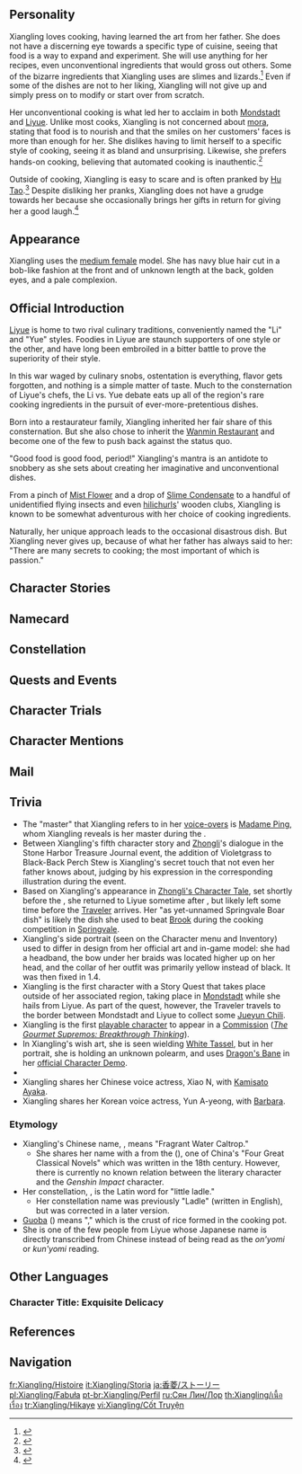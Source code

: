 {{CharacterTabs}}
{{Quote|The Head Chef at the Wanmin Restaurant and also a waitress there, Xiangling is extremely passionate about cooking and excels at her signature hot and spicy dishes.<br>Though still young, Xiangling is a true master of the culinary arts with all the skills of a kitchen veteran. She enjoys a good reputation among the hearty eaters at Chihu Rock.<br>There's absolutely no need to be nervous if she wants you to sample her latest creation. It will not disappoint. Promise.|Description from the Official Website<ref>Official ''Genshin Impact'' Website: [https://genshin.hoyoverse.com/en/character/liyue?char=3 Xiangling]</ref>}}

==Personality==
{{Quote|A renowned chef from Liyue. She's extremely passionate about cooking and excels at making her signature hot and spicy dishes.|In-game character attributes and profile page text}}

Xiangling loves cooking, having learned the art from her father. She does not have a discerning eye towards a specific type of cuisine, seeing that food is a way to expand and experiment. She will use anything for her recipes, even unconventional ingredients that would gross out others. Some of the bizarre ingredients that Xiangling uses are slimes and lizards.<ref>{{Ref/NPC|Tea Master Liu Su}}</ref> Even if some of the dishes are not to her liking, Xiangling will not give up and simply press on to modify or start over from scratch.

Her unconventional cooking is what led her to acclaim in both [[Mondstadt]] and [[Liyue]]. Unlike most cooks, Xiangling is not concerned about [[mora]], stating that food is to nourish and that the smiles on her customers' faces is more than enough for her. She dislikes having to limit herself to a specific style of cooking, seeing it as bland and unsurprising. Likewise, she prefers hands-on cooking, believing that automated cooking is inauthentic.<ref>{{Ref/VO|Xianyun|About Xingliang}}</ref>

Outside of cooking, Xiangling is easy to scare and is often pranked by [[Hu Tao]].<ref>{{Ref/VO|Hu Tao|About Xiangling}}</ref> Despite disliking her pranks, Xiangling does not have a grudge towards her because she occasionally brings her gifts in return for giving her a good laugh.<ref>{{Ref/VO|Xiangling|About Hu Tao}}</ref>

==Appearance==
{{See also|Red Pepper and Turmeric}}
<!-- Keep appearance section short and concise. Limit to 3-4 sentences. Outfits should be described on the outfit pages. -->
Xiangling uses the [[:Category:Medium Female Characters|medium female]] model. She has navy blue hair cut in a bob-like fashion at the front and of unknown length at the back, golden eyes, and a pale complexion.

==Official Introduction==
{{Official Introduction
|title=A Chef with an Appetite for Adventure - Xiangling
|link=https://www.hoyolab.com/article/10270
|character=Xiangling}}
{{Quote|Never cook [[Silk Flower]] and [[Sweet Flower]] together! Turns out it's so sweet it'll give you toothache for three days straight...|A hard-earned pearl of wisdom from Xiangling's notebook}}

[[Liyue]] is home to two rival culinary traditions, conveniently named the "Li" and "Yue" styles. Foodies in Liyue are staunch supporters of one style or the other, and have long been embroiled in a bitter battle to prove the superiority of their style.

In this war waged by culinary snobs, ostentation is everything, flavor gets forgotten, and nothing is a simple matter of taste. Much to the consternation of Liyue's chefs, the Li vs. Yue debate eats up all of the region's rare cooking ingredients in the pursuit of ever-more-pretentious dishes.

Born into a restaurateur family, Xiangling inherited her fair share of this consternation. But she also chose to inherit the [[Wanmin Restaurant]] and become one of the few to push back against the status quo.

"Good food is good food, period!" Xiangling's mantra is an antidote to snobbery as she sets about creating her imaginative and unconventional dishes.

From a pinch of [[Mist Flower]] and a drop of [[Slime Condensate]] to a handful of unidentified flying insects and even [[hilichurls]]' wooden clubs, Xiangling is known to be somewhat adventurous with her choice of cooking ingredients.

Naturally, her unique approach leads to the occasional disastrous dish. But Xiangling never gives up, because of what her father has always said to her: "There are many secrets to cooking; the most important of which is passion."

==Character Stories==
{{Character Story
|title1   = Character Details
|text1    = <p>"Coming, coming! Here's your [[Stir-Fried Filet]]! And your [[Mora Meat]]. And [[Fried Radish Balls]], as you ordered."</p><p>In Liyue, there's a place called Chihu Rock, and there stands a restaurant known as Wanmin Restaurant.</p><p>One must remain focused if they want to keep moving forward on the bustling streets of Liyue.</p><p>Unsuspecting newcomers to this place are often lured away by wonderful culinary aromas or lead to peek inside stores by curious sounds.</p><p>Xiangling, who is both chef and waitress at the restaurant, delivers steaming, delicious dishes to the tables.</p><p>"Sit anywhere you'd like. I can make whatever you want, even if it's not on the menu!"</p><p>The workers at Wanmin Restaurant can recognize a regular, if not by their face, then by the first sentence out of their mouths.</p><p>A customer that orders without needing a menu has been at least a few times before. However, if they ask "Is Xiangling the chef today?" then they're definitely a regular.</p>
|mention1 = 

|title2   = Character Story 1
|friendship2 = 2
|text2    = <p>Xiangling has destroyed many a wok in her time. Either the insides would become irreversibly charred from the heat of a [[Pyro Slime]], or cracks would appear due to flash-freezing from a [[Mist Flower]] &mdash; or, at some step in Xiangling's unconventional cooking process, a small-scale explosion would reduce it to scrap metal. After some heavy consideration on the part of [[Chef Mao|Xiangling's father]], he ultimately decided not to banish his daughter from the kitchen, despite the destruction she caused.</p><p>As reckless, imaginative, and uninhibited as she may be, it was exactly these traits that led her to create her most successful dishes. "Maybe this isn't so bad..." He tried to convince himself.</p><p>Suffice to say that payment for a new wok is a regular feature of the restaurant's monthly ledger.</p>
|mention2 = Chef Mao

|title3   = Character Story 2
|friendship3 = 3
|text3    = <p>"There are many secrets to cooking; the most important of which is passion."</p><p>When Xiangling decided to learn to be a chef, her father handed her his own handwritten cooking journal, his life's work. That line was written on the title page.</p><p>If she was any other person, she would likely have regarded it as some cheesy inspirational quote. However, Xiangling regarded it as a priceless treasure.</p><p>To her, her father only secured his footing in the forever-ongoing war between the [[Liuli Pavilion|Li]] and [[Xinyue Kiosk|Yue]] cuisines by upholding that principle.</p><p>However, at that time, the conflict between the two styles was white-hot, with many restaurants feeling the pressure that arose from it. Wanmin Restaurant was no exception.</p><p>"Good food is good food, period!"</p><p>The monopoly on luxurious ingredients such as [[matsutake]] and [[crab]]s infuriated Xiangling, her angry response to which was to take over in the kitchen.</p><p>It was time for her to build upon the foundation her father gave her and make some changes.</p><p>"I'm gonna make super-delicious dishes out of any ingredient!"</p>
|mention3 = Chef Mao

|title4   = Character Story 3
|friendship4 = 4
|text4    = <p>Xiangling's liveliness is disastrous for the hilichurls of [[Jueyun Karst]]. They one day awoke to find their fighting clubs gone.</p><p>Of course, the flora in [[Dihua Marsh]] did not fare any better.</p><p>After all the work she put in, she finally created some new recipes, such as Hilichurl Club BBQ Fish and Horsetail Sticky Rice and Meat...</p><p>She'd never create anything new if she just stuck to the recipes of her predecessors.</p><p>One must break with common conception if they are to carve their own path.</p><p>When Xiangling finally created her crowning achievement, the Chef's Special Cold-Dressed Fowl, her father paid the price, needing to resort to simple white congee for two days following.</p><p>"[[Mint]] and [[Qingxin]] Flower seem to induce diarrhea..."</p><p>She learned a valuable experience to add to her journal.</p><p>Strange. She ate her own dishes, but nothing ever happened to her. Xiangling did feel guilty though.</p><p>Maybe it was because she was young and healthy, or had somehow built up a resistance to certain toxins... One may never know.</p>
|mention4 = Chef Mao

|title5   = Character Story 4
|friendship5 = 5
|text5    = <p>Whenever a customer asks what exactly was the perplexing creature that follows Xiangling around is, she tells them the story:</p><p>There was a sudden downpour one day when Xiangling was on her way to fetch some [[Violetgrass]]. Halfway there, she was already tired and hungry. She stumbled into a cave, and came across a strange shrine.</p><p>So she sat down by the shrine, and took out two pieces of [[Chili-Mince Cornbread Buns|spicy cornbread]].</p><p>She gobbled down one, but left the other one on the shrine, intending to eat a little later, but then promptly fell asleep.</p><p>When she woke up, the other spicy cornbread was gone and a mysterious creature was sitting in front of her, staring.</p><p>"Was it good?"</p><p>It nodded.</p><p>"More?" She took out some jerky from her backpack.</p><p>The mysterious creature nodded once again.</p><p>This was how Xiangling made a new friend. It seemed to be drawn to Xiangling's cooking, as the creature started following Xiangling around wherever she went.</p><p>Xiangling named it "[[Guoba]]," after her favorite [[Jueyun Guoba|childhood snack]].</p>
|mention5 = Guoba

|title6   = Character Story 5
|friendship6 = 6
|text6    = <p>After sampling every dish there was in Liyue, Xiangling's culinary skills drastically improved. Her specialty spicy dishes earned the praise of even her father, a veteran chef with over two decades of experience.</p><p>She created her unique and complex flavor profile through a generous helping of chili peppers mixed with fruits and herbs for increased aroma. She also created what became the signature dish of Wanmin Restaurant: [[Black-Back Perch Stew]], which combines the richness, color and strong flavors of Li cuisine with the fresh aromas and nutritional content of Yue cuisine.</p><p>Some have tried to copy her recipes, but try as they might they can never quite reproduce the way her cooking tastes.</p><p>"Braise fresh Violetgrass overnight. Dry, then grind to a fine powder. Sprinkle into any dish for an aromatic boost."</p><p>This is one of Xiangling's secret recipes, arrived at through a painstaking process of trial and error.</p><p>In Xiangling's case, that means countless bouts of diarrhea, countless bruised knees bashed on rocky cliffs, and countless wasted potfuls of food that didn't quite turn out as expected.</p>
|mention6 = 

|title7   = Xiangling's Map
|friendship7 = 4
|text7    = <p>This map of [[Teyvat]] is lined with dense notations in various colors, and if you read closely, you can find the places where Xiangling has been, and where she intends to go in future.</p><p>"The shellfish of the shallows around [[Guyun Stone Forest]] are unmatched in their freshness. They say that 'here be sea monsters'?"</p><p>"Sea monster meat tastes great. Should look for [[Beidou]] to go fight another one. Will steaming them with eggs make them taste better?"</p><p>"There's a [[Dvalin|dragon]] in [[Mondstadt]]? Great! I just need three days of provisions to get there."</p><p>"[[Valberry|Valberries]] are sweet. Lots here. I'll bring a basket. Take some back. See if they'll grow."</p><p>"This [[Good Hunter|Mondstadt restaurant]]'s [[Sautéed Matsutake]] is way too luxurious! They should just sell the matsutake. Ooh, what if I fry some with [[Jueyun Chili]]? Sounds good already. Might as well borrow a kitchen tomorrow and give it a go."</p><p>"Haven't found the dragon yet. Am I in the right place?"</p><p>...</p>
|mention7 = Beidou,Dvalin

|title8   = Vision
|friendship8 = 6
|text8    = <p>"You can make something super delicious out of any kind of ingredient."</p><p>Xiangling earned the approval of a [[Vision]] by shouldering this ideal in a wholehearted and unreserved manner. Even when she would make dishes that could be called "horrifying," her desire to keep trying to match ingredients would never waver.</p><p>"Ugh... Qingxin Fried Lizard is actually kinda bad. I think lizards should just be stone-grilled in future."</p><p>"Slime fried rice is also rather ordinary. Maybe we'll try putting mushrooms in a slime {{Not a Typo|jus}} next time."</p><p>Though her friends fell around her during the epic battles with the taste of her dishes and advised her to turn back, Xiangling never stopped thinking about how to turn these "special" ingredients into delicious food.</p><p>In Xiangling's innocent and persistent heart, as long as they were not poisonous, there were no good or bad ingredients.</p><p>Her Vision, after all, proves that even the gods approve of such thinking.</p>
|mention8 = 
}}

==Namecard==
{{Namecard|Xiangling: Fresh from the Pan}}

==Constellation==
{{Constellation Lore|Trulla}}

==Quests and Events==
{{Quests and Events
|Blazin' Trails (Part 2) = in a memory created by [[Xinyan]]'s mirage
}}

==Character Trials==
{{Trials by Character}}

==Character Mentions==
{{Character Mentions}}

==Mail==
{{Mails by Category List|noheader=1}}

==Trivia==
* The "master" that Xiangling refers to in her [[Xiangling/Voice-Overs|voice-overs]] is [[Madame Ping]], whom Xiangling reveals is her master during the {{Quest|One for the Foodies, Two for the Show}}.
* Between Xiangling's fifth character story and [[Zhongli]]'s dialogue in the Stone Harbor Treasure Journal event, the addition of Violetgrass to Black-Back Perch Stew is Xiangling's secret touch that not even her father knows about, judging by his expression in the corresponding illustration during the event.
* Based on Xiangling's appearance in [https://youtu.be/CvCzYbVei04 Zhongli's Character Tale], set shortly before the {{Quest|Of the Land Amidst Monoliths}}, she returned to Liyue sometime after {{Quest|Mondstadt Gastronomy Trip}}, but likely left some time before the [[Traveler]] arrives. Her "as yet-unnamed Springvale Boar dish" is likely the dish she used to beat [[Brook]] during the cooking competition in [[Springvale]].
* Xiangling's side portrait (seen on the Character menu and Inventory) used to differ in design from her official art and in-game model: she had a headband, the bow under her braids was located higher up on her head, and the collar of her outfit was primarily yellow instead of black. It was then fixed in 1.4.
* Xiangling is the first character with a Story Quest that takes place outside of her associated region, taking place in [[Mondstadt]] while she hails from Liyue. As part of the quest, however, the Traveler travels to the border between Mondstadt and Liyue to collect some [[Jueyun Chili]].
* Xiangling is the first [[Character|playable character]] to appear in a [[Commission]] (''[[The Gourmet Supremos: Breakthrough Thinking]]'').
* In Xiangling's wish art, she is seen wielding [[White Tassel]], but in her portrait, she is holding an unknown polearm, and uses [[Dragon's Bane]] in her [https://youtu.be/TvqGRUWm8qE official Character Demo].
* {{Furnishing Mentions|Xiangling}}
* Xiangling shares her Chinese voice actress, Xiao N, with [[Kamisato Ayaka]].
* Xiangling shares her Korean voice actress, Yun A-yeong, with [[Barbara]].

===Etymology===
* Xiangling's Chinese name, {{zh|{{wt|香||Chinese}}{{wt|菱||Chinese}}|Xiānglíng}}, means "Fragrant Water Caltrop."
** She shares her name with a {{w|Xiangling (character)|literary character}} from the {{w|Dream of the Red Chamber}} ({{zh|s=红楼梦|t=紅樓夢}}), one of China's "Four Great Classical Novels" which was written in the 18th century. However, there is currently no known relation between the literary character and the ''Genshin Impact'' character.
* Her constellation, {{wt|trulla|Trulla|Latin}}, is the Latin word for "little ladle."
** Her constellation name was previously "Ladle" (written in English), but was corrected in a later version.
* [[Guoba]] ({{zh|s=锅巴|t=鍋巴|rm=Guōbā}}) means "{{w|:Scorched rice#China|scorched rice}}," which is the crust of rice formed in the cooking pot.
* She is one of the few people from Liyue whose Japanese name is directly transcribed from Chinese instead of being read as the ''on'yomi'' or ''kun'yomi'' reading.

==Other Languages==
===Character Title: Exquisite Delicacy===
{{Other Languages
|en      = Exquisite Delicacy
|zhs     = 万民百味
|zhs_rm  = Wànmín Bǎiwèi
|zht     = 萬民百味
|zht_rm  = Wànmín Bǎiwèi
|zh_tl   = Wanmin's Hundred Flavors
|ja      = 万民百味
|ja_rm   = Banmin Hyakumi
|ja_tl   = Wanmin's Hundred Flavors{{Sino|ja}}
|ko      = {{tt|만민백미|萬民百味}}
|ko_rm   = Manmin-Baekmi
|ko_tl   = Wanmin's Hundred Flavors{{Sino|ko}}
|es      = La Maestra Culinaria de Liyue
|es_tl   = The Liyue Culinary Master
|fr      = Cordon-bleu du peuple
|fr_tl   = People's {{wt|cordon bleu|Cordon Bleu|English}}
|ru      = Миллион вкусов
|ru_tl   = Million Tastes
|th      = สุดยอดนักทำอาหาร
|th_rm   = Sutyot Nak Tham A-han
|th_tl   = Superb Cook
|vi      = {{tt|Vạn Dân Bách Vị|萬民百味}}
|vi_tl   = Wanmin's Hundred Flavors{{Sino|vi}}
|de      = Küchenfee des Volkes
|de_tl   = Kitchen Fairy of the People
|id      = Exquisite Delicacy
|pt      = Mestre de Culinária de Liyue
|pt_tl   = Liyue Culinary Master
|tr      = Enfes Lezzet
|tr_tl   = 
|it      = Maestra culinaria di Liyue
|it_tl   = Liyue Culinary Master
}}

==References==
{{Reflist|2}}

==Navigation==
{{Character Navbox|Lore}}

[[fr:Xiangling/Histoire]]
[[it:Xiangling/Storia]]
[[ja:香菱/ストーリー]]
[[pl:Xiangling/Fabuła]]
[[pt-br:Xiangling/Perfil]]
[[ru:Сян Лин/Лор]]
[[th:Xiangling/เนื้อเรื่อง]]
[[tr:Xiangling/Hikaye]]
[[vi:Xiangling/Cốt Truyện]]